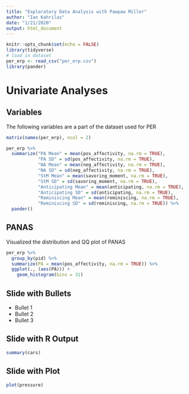 ```yaml
---
title: "Exploratory Data Analysis with Pawpaw Miller"
author: "Ian Kahrilas"
date: "1/21/2020"
output: html_document
---
```


```r
knitr::opts_chunk$set(echo = FALSE)
library(tidyverse)
# load in dataset
per_erp <- read_csv("per_erp.csv")
library(pander)
```

# Univariate Analyses

## Variables
The following variables are a part of the dataset used for PER

```r
matrix(names(per_erp), ncol = 2)
```

```r
per_erp %>% 
  summarize("PA Mean" = mean(pos_affectivity, na.rm = TRUE),
            "PA SD" = sd(pos_affectivity, na.rm = TRUE),
            "NA Mean" = mean(neg_affectivity, na.rm = TRUE),
            "NA SD" = sd(neg_affectivity, na.rm = TRUE),
            "StM Mean" = mean(savoring_moment, na.rm = TRUE),
            "StM SD" = sd(savoring_moment, na.rm = TRUE),
            "Anticipating Mean" = mean(anticipating, na.rm = TRUE),
            "Anticipating SD" = sd(anticipating, na.rm = TRUE),
            "Reminiscing Mean" = mean(reminiscing, na.rm = TRUE),
            "Reminiscing SD" = sd(reminiscing, na.rm = TRUE)) %>% 
  pander()


```


## PANAS

Visualized the distribution and QQ plot of PANAS

```r
per_erp %>% 
  group_by(pid) %>% 
  summarize(PA = mean(pos_affectivity, na.rm = TRUE)) %>% 
  ggplot(., (aes(PA))) +
    geom_histogram(bins = 31)
```


## Slide with Bullets

- Bullet 1
- Bullet 2
- Bullet 3

## Slide with R Output

```r
summary(cars)
```

## Slide with Plot

```r
plot(pressure)
```

